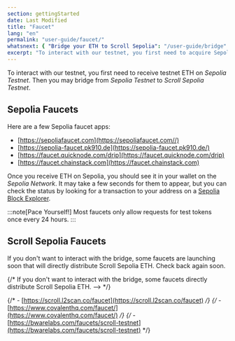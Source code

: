 ```yaml
---
section: gettingStarted
date: Last Modified
title: "Faucet"
lang: "en"
permalink: "user-guide/faucet/"
whatsnext: { "Bridge your ETH to Scroll Sepolia": "/user-guide/bridge" }
excerpt: "To interact with our testnet, you first need to acquire Sepolia ETH. There are a few Sepolia faucet apps to get you started."
---
```


To interact with our testnet, you first need to receive testnet ETH on _Sepolia Testnet_. Then you may bridge from _Sepolia Testnet_ to _Scroll Sepolia Testnet_.

## Sepolia Faucets

Here are a few Sepolia faucet apps:

- [https://sepoliafaucet.com](https://sepoliafaucet.com//)
- [https://sepolia-faucet.pk910.de](https://sepolia-faucet.pk910.de/)
- [https://faucet.quicknode.com/drip](https://faucet.quicknode.com/drip)
- [https://faucet.chainstack.com](https://faucet.chainstack.com)

Once you receive ETH on Sepolia, you should see it in your wallet on the _Sepolia Network_. It may take a few seconds for them to appear, but you can check the status by looking for a transaction to your address on a [Sepolia Block Explorer](https://sepolia.etherscan.io/).

:::note[Pace Yourself!]
Most faucets only allow requests for test tokens once every 24 hours.
:::

## Scroll Sepolia Faucets

If you don't want to interact with the bridge, some faucets are launching soon that will directly distribute Scroll Sepolia ETH. Check back again soon.

{/* If you don't want to interact with the bridge, some faucets directly distribute Scroll Sepolia ETH. --> */}

{/* - [https://scroll.l2scan.co/faucet](https://scroll.l2scan.co/faucet) */}
{/* - [https://www.covalenthq.com/faucet/](https://www.covalenthq.com/faucet/) */}
{/* - [https://bwarelabs.com/faucets/scroll-testnet](https://bwarelabs.com/faucets/scroll-testnet) */}

